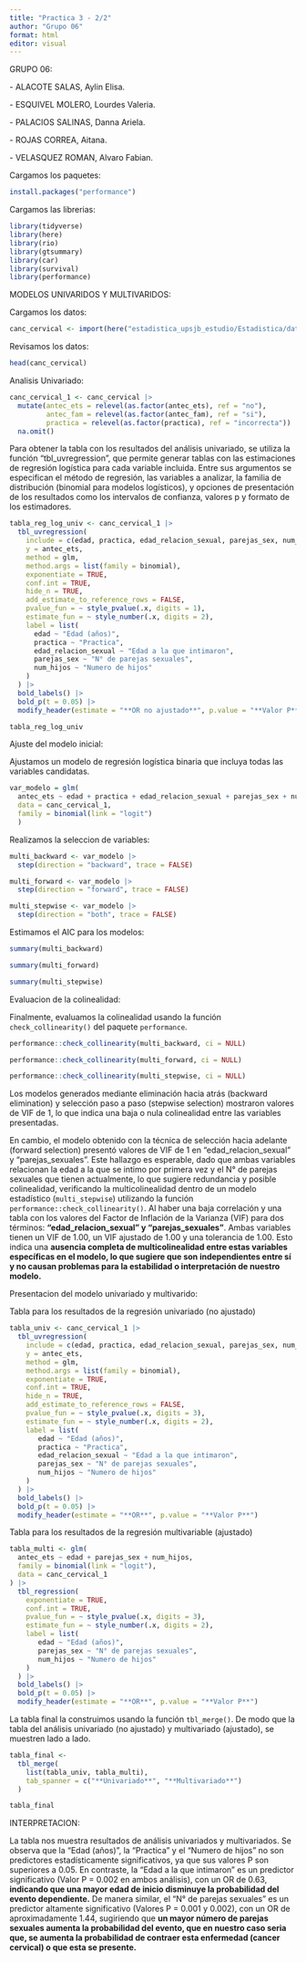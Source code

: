 ---
title: "Practica 3 - 2/2"
author: "Grupo 06"
format: html
editor: visual
---

GRUPO 06:

\- ALACOTE SALAS, Aylin Elisa.

\- ESQUIVEL MOLERO, Lourdes Valeria.

\- PALACIOS SALINAS, Danna Ariela.

\- ROJAS CORREA, Aitana.

\- VELASQUEZ ROMAN, Alvaro Fabian.

Cargamos los paquetes:

```{r}
install.packages("performance")
```

Cargamos las librerias:

```{r}
library(tidyverse)
library(here)
library(rio)
library(gtsummary)
library(car)
library(survival)
library(performance)
```

MODELOS UNIVARIDOS Y MULTIVARIDOS:

Cargamos los datos:

```{r}

canc_cervical <- import(here("estadistica_upsjb_estudio/Estadistica/data/conoc_actit_factor_cancer_cervical.csv"))
```

Revisamos los datos:

```{r}
head(canc_cervical)
```

Analisis Univariado:

```{r}
canc_cervical_1 <- canc_cervical |> 
  mutate(antec_ets = relevel(as.factor(antec_ets), ref = "no"),
         antec_fam = relevel(as.factor(antec_fam), ref = "si"),
         practica = relevel(as.factor(practica), ref = "incorrecta")) |> 
  na.omit()
```

Para obtener la tabla con los resultados del análisis univariado, se utiliza la función "tbl_uvregression", que permite generar tablas con las estimaciones de regresión logística para cada variable incluida. Entre sus argumentos se especifican el método de regresión, las variables a analizar, la familia de distribución (binomial para modelos logísticos), y opciones de presentación de los resultados como los intervalos de confianza, valores p y formato de los estimadores.

```{r}
tabla_reg_log_univ <- canc_cervical_1 |>
  tbl_uvregression(
    include = c(edad, practica, edad_relacion_sexual, parejas_sex, num_hijos),
    y = antec_ets,
    method = glm,
    method.args = list(family = binomial),
    exponentiate = TRUE,
    conf.int = TRUE,
    hide_n = TRUE,
    add_estimate_to_reference_rows = FALSE,
    pvalue_fun = ~ style_pvalue(.x, digits = 1),
    estimate_fun = ~ style_number(.x, digits = 2),
    label = list(
      edad ~ "Edad (años)",
      practica ~ "Practica",
      edad_relacion_sexual ~ "Edad a la que intimaron",
      parejas_sex ~ "N° de parejas sexuales",
      num_hijos ~ "Numero de hijos"
    )
  ) |>
  bold_labels() |>
  bold_p(t = 0.05) |>
  modify_header(estimate = "**OR no ajustado**", p.value = "**Valor P**")
```

```{r}
tabla_reg_log_univ
```

Ajuste del modelo inicial:

Ajustamos un modelo de regresión logística binaria que incluya todas las variables candidatas.

```{r}
var_modelo = glm(
  antec_ets ~ edad + practica + edad_relacion_sexual + parejas_sex + num_hijos,
  data = canc_cervical_1,
  family = binomial(link = "logit")
  )
```

Realizamos la seleccion de variables:

```{r}
multi_backward <- var_modelo |>
  step(direction = "backward", trace = FALSE)
```

```{r}
multi_forward <- var_modelo |>
  step(direction = "forward", trace = FALSE)
```

```{r}
multi_stepwise <- var_modelo |>
  step(direction = "both", trace = FALSE)
```

Estimamos el AIC para los modelos:

```{r}
summary(multi_backward)
```

```{r}
summary(multi_forward)
```

```{r}
summary(multi_stepwise)
```

Evaluacion de la colinealidad:

Finalmente, evaluamos la colinealidad usando la función `check_collinearity()` del paquete `performance`.

```{r}
performance::check_collinearity(multi_backward, ci = NULL)
```

```{r}
performance::check_collinearity(multi_forward, ci = NULL)
```

```{r}
performance::check_collinearity(multi_stepwise, ci = NULL)
```

Los modelos generados mediante eliminación hacia atrás (backward elimination) y selección paso a paso (stepwise selection) mostraron valores de VIF de 1, lo que indica una baja o nula colinealidad entre las variables presentadas.

En cambio, el modelo obtenido con la técnica de selección hacia adelante (forward selection) presentó valores de VIF de 1 en "edad_relacion_sexual" y "parejas_sexuales". Este hallazgo es esperable, dado que ambas variables relacionan la edad a la que se intimo por primera vez y el N° de parejas sexuales que tienen actualmente, lo que sugiere redundancia y posible colinealidad, verificando la multicolinealidad dentro de un modelo estadístico (`multi_stepwise`) utilizando la función `performance::check_collinearity()`. Al haber una baja correlación y una tabla con los valores del Factor de Inflación de la Varianza (VIF) para dos términos: **"edad_relacion_sexual" y "parejas_sexuales"**. Ambas variables tienen un VIF de 1.00, un VIF ajustado de 1.00 y una tolerancia de 1.00. Esto indica una **ausencia completa de multicolinealidad entre estas variables específicas en el modelo, lo que sugiere que son independientes entre sí y no causan problemas para la estabilidad o interpretación de nuestro modelo.**

Presentacion del modelo univariado y multivarido:

Tabla para los resultados de la regresión univariado (no ajustado)

```{r}
tabla_univ <- canc_cervical_1 |>
  tbl_uvregression(
    include = c(edad, practica, edad_relacion_sexual, parejas_sex, num_hijos),
    y = antec_ets,
    method = glm,
    method.args = list(family = binomial),
    exponentiate = TRUE,
    conf.int = TRUE,
    hide_n = TRUE,
    add_estimate_to_reference_rows = FALSE,
    pvalue_fun = ~ style_pvalue(.x, digits = 3),
    estimate_fun = ~ style_number(.x, digits = 2),
    label = list(
       edad ~ "Edad (años)",
       practica ~ "Practica",
       edad_relacion_sexual ~ "Edad a la que intimaron",
       parejas_sex ~ "N° de parejas sexuales",
       num_hijos ~ "Numero de hijos"
    )
  ) |>
  bold_labels() |>
  bold_p(t = 0.05) |>
  modify_header(estimate = "**OR**", p.value = "**Valor P**")
```

Tabla para los resultados de la regresión multivariable (ajustado)

```{r}
tabla_multi <- glm(
  antec_ets ~ edad + parejas_sex + num_hijos,
  family = binomial(link = "logit"),
  data = canc_cervical_1
) |>
  tbl_regression(
    exponentiate = TRUE,
    conf.int = TRUE,
    pvalue_fun = ~ style_pvalue(.x, digits = 3),
    estimate_fun = ~ style_number(.x, digits = 2),
    label = list(
       edad ~ "Edad (años)",
       parejas_sex ~ "N° de parejas sexuales",
       num_hijos ~ "Numero de hijos"
    )
  ) |>
  bold_labels() |>
  bold_p(t = 0.05) |>
  modify_header(estimate = "**OR**", p.value = "**Valor P**")
```

La tabla final la construimos usando la función `tbl_merge()`. De modo que la tabla del análisis univariado (no ajustado) y multivariado (ajustado), se muestren lado a lado.

```{r}
tabla_final <- 
  tbl_merge(
    list(tabla_univ, tabla_multi),
    tab_spanner = c("**Univariado**", "**Multivariado**")
  )
```

```{r}
tabla_final
```

INTERPRETACION:

La tabla nos muestra resultados de análisis univariados y multivariados. Se observa que la "Edad (años)", la "Practica" y el "Numero de hijos" no son predictores estadísticamente significativos, ya que sus valores P son superiores a 0.05. En contraste, la "Edad a la que intimaron" es un predictor significativo (Valor P = 0.002 en ambos análisis), con un OR de 0.63, **indicando que una mayor edad de inicio disminuye la probabilidad del evento dependiente.** De manera similar, el "N° de parejas sexuales" es un predictor altamente significativo (Valores P = 0.001 y 0.002), con un OR de aproximadamente 1.44, sugiriendo que **un mayor número de parejas sexuales aumenta la probabilidad del evento, que en nuestro caso seria que, se aumenta la probabilidad de contraer esta enfermedad (cancer cervical) o que esta se presente.**
